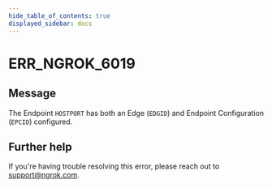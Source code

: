 ```yaml
---
hide_table_of_contents: true
displayed_sidebar: docs
---
```



# ERR_NGROK_6019

## Message

The Endpoint `HOSTPORT` has both an Edge (`EDGID`) and Endpoint Configuration (`EPCID`) configured.

<ErrorDetails error="err_ngrok_6019" />

## Further help

If you're having trouble resolving this error, please reach out to [support@ngrok.com](mailto:support@ngrok.com?subject=Help%20with%20ERR_NGROK_6019).
